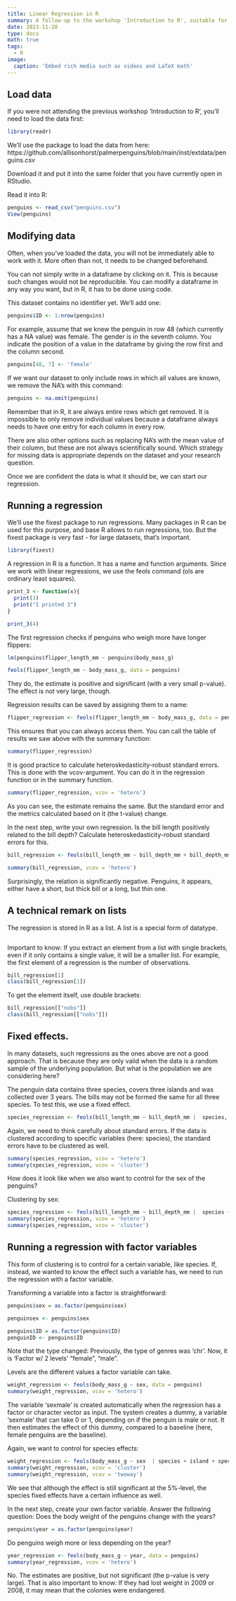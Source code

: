 ```yaml
---
title: Linear Regression in R
summary: A follow-up to the workshop 'Introduction to R', suitable for anyone familiar with the general principle of Linear Regression.
date: 2023-11-20
type: docs
math: true
tags:
  - R
image:
  caption: 'Embed rich media such as videos and LaTeX math'
---
```

## Load data

If you were not attending the previous workshop 'Introduction to R', you'll need to load the data first:

```r
library(readr)
```

We'll use the package to load the data from here: https://github.com/allisonhorst/palmerpenguins/blob/main/inst/extdata/penguins.csv

Download it and put it into the same folder that you have currently open in RStudio.

Read it into R:

```r
penguins <- read_csv("penguins.csv")
View(penguins)
```

## Modifying data

Often, when you've loaded the data, you will not be immediately able to work with it. More often than not, it needs to be changed beforehand.

You can not simply write in a dataframe by clicking on it. This is because such changes would not be reproducible. You can modify a dataframe in any way you want, but in R, it has to be done using code.

This dataset contains no identifier yet. We'll add one:

```r
penguins$ID <- 1:nrow(penguins)
```

For example, assume that we knew the penguin in row 48 (which currently has a NA value) was female. The gender is in the seventh column. You indicate the position of a value in the dataframe by giving the row first and the column second.

```r
penguins[48, 7] <- 'female'
```

If we want our dataset to only include rows in which all values are known, we remove the NA's with this command:

```r
penguins <- na.omit(penguins)
```

Remember that in R, it are always entire rows which get removed. It is impossible to only remove individual values because a dataframe always needs to have one entry for each column in every row.

There are also other options such as replacing NA's with the mean value of their column, but these are not always scientifically sound. Which strategy for missing data is appropriate depends on the dataset and your research question.

Once we are confident the data is what it should be, we can start our regression.

## Running a regression

We'll use the fixest package to run regressions. Many packages in R can be used for this purpose, and base R allows to run regressions, too. But the fixest package is very fast - for large datasets, that's important.

```r
library(fixest)
```

A regression in R is a function. It has a name and function arguments. Since we work with linear regressions, we use the feols command (ols are ordinary least squares).

```r
print_3 <- function(x){
  print(3)
  print("I printed 3")
}
```

```r
print_3(4)
```

The first regression checks if penguins who weigh more have longer flippers:

```r
lm(penguins$flipper_length_mm ~ penguins$body_mass_g)
```

```r
feols(flipper_length_mm ~ body_mass_g, data = penguins)
```

They do, the estimate is positive and significant (with a very small p-value). The effect is not very large, though.

Regression results can be saved by assigning them to a name:

```r
flipper_regression <- feols(flipper_length_mm ~ body_mass_g, data = penguins)
```

This ensures that you can always access them. You can call the table of results we saw above with the summary function:

```r
summary(flipper_regression)
```

It is good practice to calculate heteroskedasticity-robust standard errors. This is done with the vcov-argument. You can do it in the regression function or in the summary function.

```r
summary(flipper_regression, vcov = 'hetero')
```

As you can see, the estimate remains the same. But the standard error and the metrics calculated based on it (the t-value) change.

In the next step, write your own regression. Is the bill length positively related to the bill depth? Calculate heteroskedasticity-robust standard errors for this.

```r
bill_regression <- feols(bill_length_mm ~ bill_depth_mm + bill_depth_mm^2, data = penguins, vcov = 'hetero')
```

```r
summary(bill_regression, vcov = 'hetero')
```

Surprisingly, the relation is significantly negative. Penguins, it appears, either have a short, but thick bill or a long, but thin one.

## A technical remark on lists

The regression is stored in R as a list. A list is a special form of datatype.

```r

```

Important to know: If you extract an element from a list with single brackets, even if it only contains a single value, it will be a smaller list. For example, the first element of a regression is the number of observations.

```r
bill_regression[1]
class(bill_regression[1])
```

To get the element itself, use double brackets:

```r
bill_regression[["nobs"]]
class(bill_regression[["nobs"]])
```

## Fixed effects.

In many datasets, such regressions as the ones above are not a good approach. That is because they are only valid when the data is a random sample of the underlying population. But what is the population we are considering here?

The penguin data contains three species, covers three islands and was collected over 3 years. The bills may not be formed the same for all three species. To test this, we use a fixed effect.

```r
species_regression <- feols(bill_length_mm ~ bill_depth_mm |  species, data = penguins)
```

Again, we need to think carefully about standard errors. If the data is clustered according to specific variables (here: species), the standard errors have to be clustered as well.

```r
summary(species_regression, vcov = 'hetero')
summary(species_regression, vcov = 'cluster')
```

How does it look like when we also want to control for the sex of the penguins?

Clustering by sex:

```r
species_regression <- feols(bill_length_mm ~ bill_depth_mm |  species + sex, data = penguins ) 
summary(species_regression, vcov = 'hetero')
summary(species_regression, vcov = 'cluster')
```

## Running a regression with factor variables

This form of clustering is to control for a certain variable, like species. If, instead, we wanted to know the effect such a variable has, we need to run the regression with a factor variable.

Transforming a variable into a factor is straightforward:

```r
penguins$sex = as.factor(penguins$sex)
```

```r
penguinsex <- penguins$sex
```

```r
penguins$ID = as.factor(penguins$ID)
penguinID <- penguins$ID
```

Note that the type changed: Previously, the type of genres was 'chr'. Now, it is 'Factor w/ 2 levels' "female", "male".

Levels are the different values a factor variable can take.

```r
weight_regression <- feols(body_mass_g ~ sex, data = penguins)
summary(weight_regression, vcov = 'hetero')
```

The variable 'sexmale' is created automatically when the regression has a factor or character vector as input. The system creates a dummy, a variable 'sexmale' that can take 0 or 1, depending on if the penguin is male or not. It then estimates the effect of this dummy, compared to a baseline (here, female penguins are the baseline).

Again, we want to control for species effects:

```r
weight_regression <- feols(body_mass_g ~ sex  | species + island + species^island, data = penguins)
summary(weight_regression, vcov = 'cluster')
summary(weight_regression, vcov = 'twoway')
```

We see that although the effect is still significant at the 5%-level, the species fixed effects have a certain influence as well.

In the next step, create your own factor variable. Answer the following question: Does the body weight of the penguins change with the years?

```r
penguins$year = as.factor(penguins$year)
```

Do penguins weigh more or less depending on the year?

```r
year_regression <- feols(body_mass_g ~ year, data = penguins)
summary(year_regression, vcov = 'hetero')
```

No. The estimates are positive, but not significant (the p-value is very large). That is also important to know: If they had lost weight in 2009 or 2008, it may mean that the colonies were endangered.

